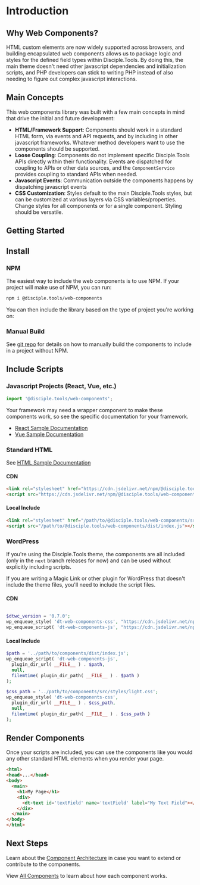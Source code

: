 
<Meta title="Introduction" />

# Introduction

## Why Web Components?

HTML custom elements are now widely supported across browsers, and building encapsulated web
components allows us to package logic and styles for the defined field types within Disciple.Tools.
By doing this, the main theme doesn't need other javascript dependencies and initialization scripts,
and PHP developers can stick to writing PHP instead of also needing to figure out complex javascript
interactions.

## Main Concepts

This web components library was built with a few main concepts in mind that drive the initial and future development:

- **HTML/Framework Support**: Components should work in a standard HTML form, via events and API requests, and by including in other javascript frameworks. Whatever method developers want to use the components should be supported.
- **Loose Coupling**: Components do not implement specific Disciple.Tools APIs directly within their functionality. Events are dispatched for coupling to APIs or other data sources, and the `ComponentService` provides coupling to standard APIs when needed.
- **Javascript Events**: Communication outside the components happens by dispatching javascript events
- **CSS Customization**: Styles default to the main Disciple.Tools styles, but can be customized at various layers via CSS variables/properties. Change styles for all components or for a single component. Styling should be versatile.

## Getting Started

## Install
### NPM

The easiest way to include the web components is to use NPM. If your project will make use of NPM, you can run:

```bash
npm i @disciple.tools/web-components
```

You can then include the library based on the type of project you're working on:

### Manual Build

See [git repo](https://github.com/DiscipleTools/disciple-tools-web-components#build-for-use-in-html) for details on
how to manually build the components to include in a project without NPM.

## Include Scripts

### Javascript Projects (React, Vue, etc.)

```javascript
import '@disciple.tools/web-components';
```

Your framework may need a wrapper component to make these components work, so see the
specific documentation for your framework.

- [React Sample Documentation](https://github.com/DiscipleTools/disciple-tools-web-components/tree/master/samples/react-include)
- [Vue Sample Documentation](https://github.com/DiscipleTools/disciple-tools-web-components/tree/master/samples/vue-include)

### Standard HTML

See [HTML Sample Documentation](https://github.com/DiscipleTools/disciple-tools-web-components/tree/master/samples/html)

#### CDN
```html
<link rel="stylesheet" href="https://cdn.jsdelivr.net/npm/@disciple.tools/web-components@0.7.0/styles/light.css" type="text/css" media="all">
<script src="https://cdn.jsdelivr.net/npm/@disciple.tools/web-components@0.7.0/dist/index.js"></script>
```

#### Local Include
```html
<link rel="stylesheet" href="/path/to/@disciple.tools/web-components/src/styles/light.css" type="text/css" media="all">
<script src="/path/to/@disciple.tools/web-components/dist/index.js"></script>
```


### WordPress

If you're using the Disciple.Tools theme, the components are all included (only in the `next` branch releases for now)
and can be used without explicitly including scripts.

If you are writing a Magic Link or other plugin for WordPress that doesn't include the theme files,
you'll need to include the script files.

#### CDN

```php

$dtwc_version = '0.7.0';
wp_enqueue_style( 'dt-web-components-css', "https://cdn.jsdelivr.net/npm/@disciple.tools/web-components@$dtwc_version/styles/light.css", [], $dtwc_version );
wp_enqueue_script( 'dt-web-components-js', "https://cdn.jsdelivr.net/npm/@disciple.tools/web-components@$dtwc_version/dist/index.js", $dtwc_version );

```

#### Local Include

```php
$path = '../path/to/components/dist/index.js';
wp_enqueue_script( 'dt-web-components-js',
  plugin_dir_url( __FILE__ ) . $path,
  null,
  filemtime( plugin_dir_path( __FILE__ ) . $path )
);

$css_path = '../path/to/components/src/styles/light.css';
wp_enqueue_style( 'dt-web-components-css',
  plugin_dir_url( __FILE__ ) . $css_path,
  null,
  filemtime( plugin_dir_path( __FILE__ ) . $css_path )
);
```

## Render Components

Once your scripts are included, you can use the components like you would any other standard
HTML elements when you render your page.

```html
<html>
<head>...</head>
<body>
  <main>
    <h1>My Page</h1>
    <div>
      <dt-text id='textField' name='textField' label="My Text Field"></dt-text>
    </div>
  </main>
</body>
</html>
```

## Next Steps

Learn about the [Component Architecture](?path=/docs/architecture-open-wc-lit--docs) in case you want to extend or contribute to the components.

View [All Components](?path=/story/components-all--components) to learn about how each component works.
